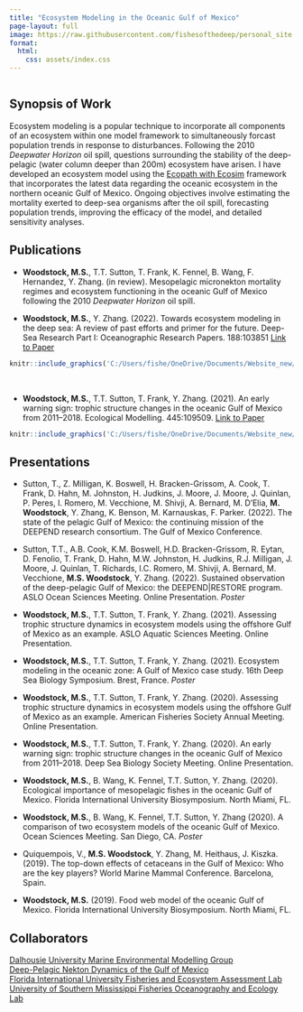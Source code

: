```yaml
---
title: "Ecosystem Modeling in the Oceanic Gulf of Mexico"
page-layout: full
image: https://raw.githubusercontent.com/fishesofthedeep/personal_site.github.io/main/Project_images/Ecosystem_model_GoM.png
format:
  html:
    css: assets/index.css
---
```


::: {.main style="width:100%; float: left;"}


## Synopsis of Work
Ecosystem modeling is a popular technique to incorporate all components of an ecosystem within one model framework to simultaneously forcast population trends in response to disturbances. Following the 2010 <i>Deepwater Horizon</i> oil spill, questions surrounding the stability of the deep-pelagic (water column deeper than 200m) ecosystem have arisen. I have developed an ecosystem model using the [Ecopath with Ecosim](https://www.ecopath.org) framework that incorporates the latest data regarding the oceanic ecosystem in the northern oceanic Gulf of Mexico. Ongoing objectives involve estimating the mortality exerted to deep-sea organisms after the oil spill, forecasting population trends, improving the efficacy of the model, and detailed sensitivity analyses.


## Publications
* **Woodstock, M.S.**, T.T. Sutton, T. Frank, K. Fennel, B. Wang, F. Hernandez, Y. Zhang. (in review). Mesopelagic micronekton mortality regimes and ecosystem functioning in the oceanic Gulf of Mexico following the 2010 <i>Deepwater Horizon</i> oil spill.

* **Woodstock, M.S.**, Y. Zhang. (2022). Towards ecosystem modeling in the deep sea: A review of past efforts and primer for the future. Deep-Sea Research Part I: Oceanographic Research Papers. 188:103851 [Link to Paper](https://doi.org/10.1016/j.dsr.2022.103851)

```r
knitr::include_graphics('C:/Users/fishe/OneDrive/Documents/Website_new/Woodstock_Website/Project_images/Modeling_panel.png')
```
<br>

* **Woodstock, M.S.**, T.T. Sutton, T. Frank, Y. Zhang. (2021). An early warning sign: trophic structure changes in the oceanic Gulf of Mexico from 2011–2018. Ecological Modelling. 445:109509. [Link to Paper](https://doi.org/10.1016/j.ecolmodel.2021.109509)

```r
knitr::include_graphics('C:/Users/fishe/OneDrive/Documents/Website_new/Woodstock_Website/Project_images/early_warning_sign_graphical_abstract.jpg')
```


## Presentations
* Sutton, T., Z. Milligan, K. Boswell, H. Bracken-Grissom, A. Cook, T. Frank, D. Hahn, M. Johnston, H. Judkins, J. Moore, J. Moore, J. Quinlan, P. Peres, I. Romero, M. Vecchione, M. Shivji, A. Bernard, M. D’Elia, **M. Woodstock**, Y. Zhang, K. Benson, M. Karnauskas, F. Parker. (2022). The state of the pelagic Gulf of Mexico: the continuing mission of the DEEPEND research consortium. The Gulf of Mexico Conference.

* Sutton, T.T., A.B. Cook, K.M. Boswell, H.D. Bracken-Grissom, R. Eytan, D. Fenolio, T. Frank, D. Hahn, M.W. Johnston, H. Judkins, R.J. Milligan, J. Moore, J. Quinlan, T. Richards, I.C. Romero, M. Shivji, A. Bernard, M. Vecchione, **M.S. Woodstock**, Y. Zhang. (2022). Sustained observation of the deep-pelagic Gulf of Mexico: the DEEPEND|RESTORE program. ASLO Ocean Sciences Meeting. Online Presentation. <i>Poster</i>

* **Woodstock, M.S.**, T.T. Sutton, T. Frank, Y. Zhang. (2021). Assessing trophic structure dynamics in ecosystem models using the offshore Gulf of Mexico as an example. ASLO Aquatic Sciences Meeting. Online Presentation. 

* **Woodstock, M.S.**, T.T. Sutton, T. Frank, Y. Zhang. (2021). Ecosystem modeling in the oceanic zone: A Gulf of Mexico case study. 16th Deep Sea Biology Symposium. Brest, France. <i>Poster</i>

* **Woodstock, M.S.**, T.T. Sutton, T. Frank, Y. Zhang. (2020). Assessing trophic structure dynamics in ecosystem models using the offshore Gulf of Mexico as an example. American Fisheries Society Annual Meeting. Online Presentation. 

* **Woodstock, M.S.**, T.T. Sutton, T. Frank, Y. Zhang. (2020). An early warning sign: trophic structure changes in the oceanic Gulf of Mexico from 2011–2018. Deep Sea Biology Society Meeting. Online Presentation.

* **Woodstock, M.S.**, B. Wang, K. Fennel, T.T. Sutton, Y. Zhang. (2020). Ecological importance of mesopelagic fishes in the oceanic Gulf of Mexico. Florida International University Biosymposium. North Miami, FL.

* **Woodstock, M.S.**, B. Wang, K. Fennel, T.T. Sutton, Y. Zhang (2020). A comparison of two ecosystem models of the oceanic Gulf of Mexico. Ocean Sciences Meeting. San Diego, CA. <i>Poster</i>

* Quiquempois, V., **M.S. Woodstock**, Y. Zhang, M. Heithaus, J. Kiszka. (2019). The top-down effects of cetaceans in the Gulf of Mexico: Who are the key players? World Marine Mammal Conference. Barcelona, Spain.

* **Woodstock, M.S.** (2019). Food web model of the oceanic Gulf of Mexico. Florida International University Biosymposium. North Miami, FL.


## Collaborators
[Dalhousie University Marine Environmental Modelling Group](https://memg.ocean.dal.ca/index.html)<br>
[Deep-Pelagic Nekton Dynamics of the Gulf of Mexico](https://www.deependconsortium.org)<br>
[Florida International University Fisheries and Ecosystem Assessment Lab](https://www.fiufeal.com/)<br>
[University of Southern Mississippi Fisheries Oceanography and Ecology Lab](https://hernandezfishecologylab.com/people-2/dr-frank-hernandez/)

:::
